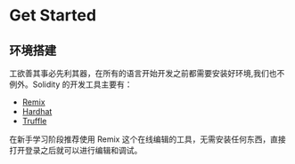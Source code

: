 # Get Started

## 环境搭建

工欲善其事必先利其器，在所有的语言开始开发之前都需要安装好环境,我们也不例外。Solidity 的开发工具主要有：

- [Remix](https://remix.ethereum.org/)
- [Hardhat](https://hardhat.org/)
- [Truffle](https://trufflesuite.com/)

在新手学习阶段推荐使用 Remix 这个在线编辑的工具，无需安装任何东西，直接打开登录之后就可以进行编辑和调试。
